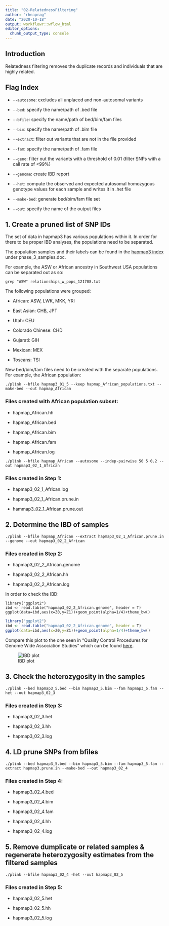 ```yaml
---
title: "02-RelatednessFiltering"
author: "rheaprag"
date: "2020-10-18"
output: workflowr::wflow_html
editor_options:
  chunk_output_type: console
---
```


## Introduction
Relatedness filtering removes the duplicate records and individuals that are highly related. 

## Flag Index
* `--autosome`: excludes all unplaced and non-autosomal variants

* `--bed`: specify the name/path of .bed file

* `--bfile`: specify the name/path of bed/bim/fam files

* `--bim`: specify the name/path of .bim file

* `--extract`: filter out variants that are not in the file provided

* `--fam`: specify the name/path of .fam file

* `--geno`: filter out the variants with a threshold of 0.01 (filter SNPs with a call rate of <99%)

* `--genome`: create IBD report

* `--het`: compute the observed and expected autosomal homozygous genotype values for each sample and writes it in .het file

* `--make-bed`: generate bed/bim/fam file set

* `--out`: specify the name of the output files

## 1. Create a pruned list of SNP IDs
The set of data in hapmap3 has various populations within it. In order for there to be proper IBD analyses, the populations need to be separated. 

The population samples and their labels can be found in the [hapmap3 index](ftp://ftp.ncbi.nlm.nih.gov/hapmap/genotypes/hapmap3/plink_format/draft_2) under phase_3_samples.doc. 

For example, the ASW or African ancestry in Southwest USA populations can be separated out as so:

```{}
grep "ASW" relationships_w_pops_121708.txt
```

The following populations were grouped:

* African: ASW, LWK, MKK, YRI

* East Asian: CHB, JPT

* Utah: CEU

* Colorado Chinese: CHD

* Gujarati: GIH

* Mexican: MEX

* Toscans: TSI

New bed/bim/fam files need to be created with the separate populations. For example, the African population:

```{}
./plink --bfile hapmap3_01_5 --keep hapmap_African_populations.txt --make-bed --out hapmap_African
```
### Files created with African population subset:

* hapmap_African.hh

* hapmap_African.bed

* hapmap_African.bim

* hapmap_African.fam

* hapmap_African.log


```{}
./plink --bfile hapmap_African --autosome --indep-pairwise 50 5 0.2 --out hapmap3_02_1_African
```
### Files created in Step 1:
  
* hapmap3_02_1_African.log

* hapmap3_02_1_African.prune.in
  
* hammap3_02_1_African.prune.out

## 2. Determine the IBD of samples
```{}
./plink --bfile hapmap_African --extract hapmap3_02_1_African.prune.in --genome --out hapmap3_02_2_African
```
### Files created in Step 2:

* hapmap3_02_2_African.genome
  
* hapmap3_02_2_African.hh
  
* hapmap3_02_2_African.log
  
In order to check the IBD:
```{}
library("ggplot2")
ibd <- read.table("hapmap3_02_2_African.genome", header = T)
ggplot(data=ibd,aes(x=Z0,y=Z1))+geom_point(alpha=1/4)+theme_bw()
```

```r
library("ggplot2")
ibd <- read.table("hapmap3_02_2_African.genome", header = T)
ggplot(data=ibd,aes(x=Z0,y=Z1))+geom_point(alpha=1/4)+theme_bw()
```

Compare this plot to the one seen in "Quality Control Procedures for Genome Wide Association Studies" which can be found [here](https://www.ncbi.nlm.nih.gov/pmc/articles/PMC3066182/).

![IBD plot](IBD_Plot.png)

## 3. Check the heterozygosity in the samples
```{}
./plink --bed hapmap3_5.bed --bim hapmap3_5.bim --fam hapmap3_5.fam --het --out hapmap3_02_3
```
### Files created in Step 3:

* hapmap3_02_3.het
  
* hapmap3_02_3.hh
  
* hapmap3_02_3.log

## 4. LD prune SNPs from bfiles
```{}
./plink --bed hapmap3_5.bed --bim hapmap3_5.bim --fam hapmap3_5.fam --extract hapmap3.prune.in --make-bed --out hapmap3_02_4
```
### Files created in Step 4:

* hapmap3_02_4.bed
  
* hapmap3_02_4.bim
  
* hapmap3_02_4.fam
  
* hapmap3_02_4.hh
  
* hapmap3_02_4.log

## 5. Remove dumplicate or related samples & regenerate heterozygosity estimates from the filtered samples
```{}
./plink --bfile hapmap3_02_4 -het --out hapmap3_02_5
```
### Files created in Step 5:

* hapmap3_02_5.het
  
* hapmap3_02_5.hh
  
* hapmap3_02_5.log





